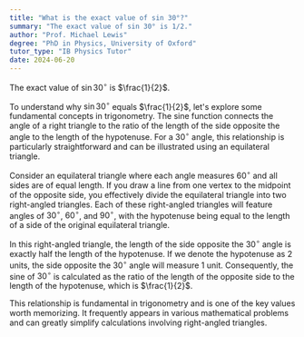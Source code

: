 ```yaml
---
title: "What is the exact value of sin 30°?"
summary: "The exact value of sin 30° is 1/2."
author: "Prof. Michael Lewis"
degree: "PhD in Physics, University of Oxford"
tutor_type: "IB Physics Tutor"
date: 2024-06-20
---
```


The exact value of $\sin 30^\circ$ is $\frac{1}{2}$.

To understand why $\sin 30^\circ$ equals $\frac{1}{2}$, let's explore some fundamental concepts in trigonometry. The sine function connects the angle of a right triangle to the ratio of the length of the side opposite the angle to the length of the hypotenuse. For a $30^\circ$ angle, this relationship is particularly straightforward and can be illustrated using an equilateral triangle.

Consider an equilateral triangle where each angle measures $60^\circ$ and all sides are of equal length. If you draw a line from one vertex to the midpoint of the opposite side, you effectively divide the equilateral triangle into two right-angled triangles. Each of these right-angled triangles will feature angles of $30^\circ$, $60^\circ$, and $90^\circ$, with the hypotenuse being equal to the length of a side of the original equilateral triangle.

In this right-angled triangle, the length of the side opposite the $30^\circ$ angle is exactly half the length of the hypotenuse. If we denote the hypotenuse as $2$ units, the side opposite the $30^\circ$ angle will measure $1$ unit. Consequently, the sine of $30^\circ$ is calculated as the ratio of the length of the opposite side to the length of the hypotenuse, which is $\frac{1}{2}$.

This relationship is fundamental in trigonometry and is one of the key values worth memorizing. It frequently appears in various mathematical problems and can greatly simplify calculations involving right-angled triangles.
    
